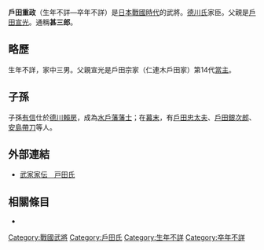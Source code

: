 {{Otheruses|戶田勝成|subject=[[日本戰國時代|日本戰國時代]]的[[德川氏|德川氏]]家臣戶田甚三郎勝成|other=同時代的[[豐臣氏|豐臣氏]]家臣戶田武藏守重政}}
{{unreferenced|time=2016-09-11T02:05:59+00:00}}
{{日本武士
|名稱= 戶田 重政
|圖片名稱= 
|圖片大小= 
|圖片說明= 
|時代= [[日本戰國時代|日本戰國時代]]
|出生日期= 不詳
|出生地點= 
|逝世日期= 不詳
|逝世地點= 
|假名= 
|羅馬字= 
|幼名= 
|改名= 
|别名= 甚三郎（通稱）
|諡号= 
|神号= 
|戒名= 
|洗禮名= 
|墓所= 
|朝廷官位= 
|幕府職位= 
|主君= [[德川氏|德川氏]]
|藩= 
|氏族= {{tsl|ja|戸田氏|戶田氏}}
|父母= 父：[[戶田宣光|戶田宣光]]
|養父= 
|養母= 
|兄弟= 兄：[[戶田重貞|重貞]]、[[戶田忠重|忠重]]
|姐妹= 
|正室= 不詳
|側室= 
|嗣子= '''[[戶田有利|有利]]'''
|嗣女= 
|養子= 
|養女= 
}}
{{japanese|japanese=戸田 重政|kana=とだ しげまさ|romaji=|舊寫=戸田 重政}}
'''戶田重政'''（生年不詳—卒年不詳）是[[日本戰國時代|日本戰國時代]]的武將。[[德川氏|德川氏]]家臣。父親是[[戶田宣光|戶田宣光]]。通稱'''甚三郎'''。

== 略歷 ==
生年不詳，家中三男。父親宣光是戶田宗家（仁連木戶田家）第14代[[當主|當主]]。

== 子孫 ==
子孫[[戶田有信|有信]]仕於[[德川賴房|德川賴房]]，成為[[水戶藩|水戶藩]][[藩士|藩士]]；在[[幕末|幕末]]，有[[戶田忠太夫|戶田忠太夫]]、[[戶田銀次郎|戶田銀次郎]]、[[安島帶刀|安島帶刀]]等人。

== 外部連結 ==
*[http://www2.harimaya.com/sengoku/html/toda_k.html 武家家伝＿戸田氏] {{Wayback|url=http://www2.harimaya.com/sengoku/html/toda_k.html |date=20170420190529 }}

== 相關條目 ==
*{{tsl|ja|戸田氏|戶田氏}}

[[Category:戰國武將|Category:戰國武將]]
[[Category:戶田氏|Category:戶田氏]]
[[Category:生年不詳|Category:生年不詳]]
[[Category:卒年不詳|Category:卒年不詳]]